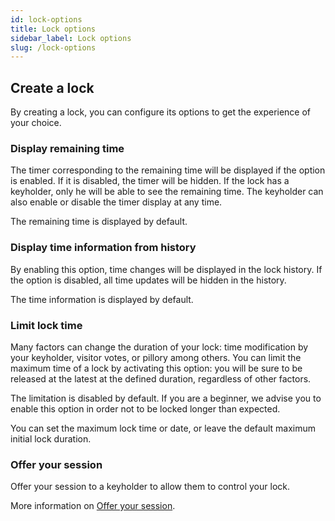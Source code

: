 ```yaml
---
id: lock-options 
title: Lock options
sidebar_label: Lock options
slug: /lock-options
---
```

## Create a lock

By creating a lock, you can configure its options to get the experience of your choice.

### Display remaining time

The timer corresponding to the remaining time will be displayed if the option is enabled. If it is disabled, the timer will be hidden. If the lock has a keyholder, only he will be able to see the remaining time. The keyholder can also enable or disable the timer display at any time.

The remaining time is displayed by default.

### Display time information from history

By enabling this option, time changes will be displayed in the lock history. If the option is disabled, all time updates will be hidden in the history.

The time information is displayed by default.

### Limit lock time

Many factors can change the duration of your lock: time modification by your keyholder, visitor votes, or pillory among others. You can limit the maximum time of a lock by activating this option: you will be sure to be released at the latest at the defined duration, regardless of other factors.

The limitation is disabled by default. If you are a beginner, we advise you to enable this option in order not to be locked longer than expected.

You can set the maximum lock time or date, or leave the default maximum initial lock duration.

### Offer your session

Offer your session to a keyholder to allow them to control your lock.

More information on [Offer your session](/offer-your-session).


